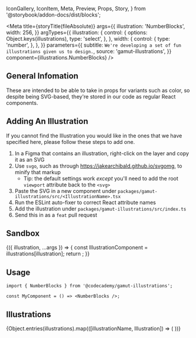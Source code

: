   IconGallery,
  IconItem,
  Meta,
  Preview,
  Props,
  Story,
} from '@storybook/addon-docs/dist/blocks';

<Meta
  title={storyTitle(fileAbsolute)}
  args={{
    illustration: 'NumberBlocks',
    width: 256,
  }}
  argTypes={{
    illustration: {
      control: {
        options: Object.keys(illustrations),
        type: 'select',
      },
    },
    width: {
      control: {
        type: 'number',
      },
    },
  }}
  parameters={{
    subtitle: `We're developing a set of fun illustrations given us to design.`,
    source: 'gamut-illustrations',
  }}
  component={illustrations.NumberBlocks}
/>

## General Infomation

These are intended to be able to take in props for variants such as color, so despite being SVG-based, they're stored in our code as regular React components.

## Adding An Illustration

If you cannot find the Illustration you would like in the ones that we have specified here, please follow these steps to add one.

1. In a Figma that contains an illustration, right-click on the layer and copy it as an SVG
2. Use `svgo`, such as through https://jakearchibald.github.io/svgomg, to minify that markup
   - Tip: the default settings work _except_ you'll need to add the root `viewport` attribute back to the `<svg>`
3. Paste the SVG in a new component under `packages/gamut-illustrations/src/<IllustrationName>.tsx`
4. Run the ESLint auto-fixer to correct React attribute names
5. Add the illustration under `packages/gamut-illustrations/src/index.ts`
6. Send this in as a `feat` pull request

## Sandbox

<Preview>
  <Story name="Editable Illustration">
    {({ illustration, ...args }) => {
      const IllustrationComponent = illustrations[illustration];
      return <IllustrationComponent {...args} />;
    }}
  </Story>
</Preview>

<Props story="Editable Illustration" />

## Usage

```tsx
import { NumberBlocks } from '@codecademy/gamut-illustrations';

const MyComponent = () => <NumberBlocks />;
```

## Illustrations

<IconGallery>
  {Object.entries(illustrations).map(([illustrationName, Illustration]) => (
    <IconItem key={illustrationName} name={illustrationName}>
      <Illustration width="128px" />
    </IconItem>
  ))}
</IconGallery>
